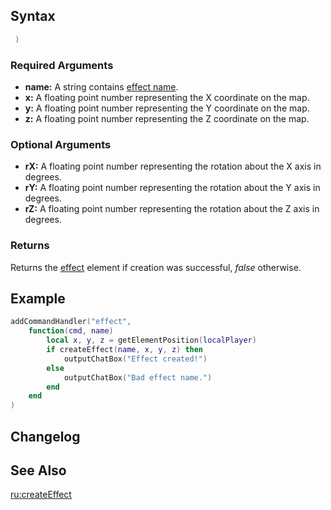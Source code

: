  
{{Client function}}
{{New items|3.0140|1.4|
Creates an [[/Element/Effect.md|effect]] on specified position.
}}
{{Note|Not all effects support rotation (e.g. the "fire" - effect doesn't).}}
==Syntax== 
<syntaxhighlight lang="lua"> )</syntaxhighlight>
{{OOP||[[/Effect.md|Effect]]}}

===Required Arguments=== 
*'''name:''' A string contains [[/Element/Effect#Effects_list.md|effect name]].
*'''x:''' A floating point number representing the X coordinate on the map.
*'''y:''' A floating point number representing the Y coordinate on the map.
*'''z:''' A floating point number representing the Z coordinate on the map.

===Optional Arguments=== 
{{OptionalArg}} 
*'''rX:''' A floating point number representing the rotation about the X axis in degrees.
*'''rY:''' A floating point number representing the rotation about the Y axis in degrees.
*'''rZ:''' A floating point number representing the rotation about the Z axis in degrees.
{{New items|3.06892|1.4|
*'''drawDistance:''' A floating point number between 1 and 8191 which represents the draw distance of the effect, or 0 to use the default draw distance.
|6892}}

=== Returns ===
Returns the [[/Element/Effect.md|effect]] element if creation was successful, ''false'' otherwise.

== Example == 
<syntaxhighlight lang="lua">
addCommandHandler("effect", 
	function(cmd, name)
		local x, y, z = getElementPosition(localPlayer)
		if createEffect(name, x, y, z) then
			outputChatBox("Effect created!")
		else
			outputChatBox("Bad effect name.")
		end
	end
)
</syntaxhighlight><!--This example synchronize cam flash effect (without this only local player can see this).
<syntaxhighlight lang="lua">
addEventHandler("onClientPlayerWeaponFire", root,
	function(weapon)
		if weapon == 43 and source ~= localPlayer then
			local x, y, z = getPedWeaponMuzzlePosition(source)
			createEffect("camflash", x, y, z)
		end
	end
)
</syntaxhighlight>-->

==Changelog==
{{ChangelogHeader}}
{{ChangelogItem|1.4.0-9.06892|Added drawDistance argument}}

== See Also ==
{{Client_Effects_functions}}
[[/ru:createEffect.md|ru:createEffect]]
